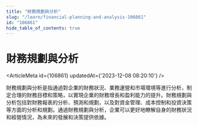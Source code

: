 ```yaml
---
title: "財務規劃與分析"
slug: "/learn/financial-planning-and-analysis-106861"
id: "106861"
hide_table_of_contents: true
---
```



# 財務規劃與分析

<ArticleMeta id={106861} updatedAt={'2023-12-08 08:20:10'} />
<div className='border-solid border-b border-t-0 my-4 border-[var(--ifm-color-gray-300)]' />

財務規劃與分析是指通過對企業的財務狀況、業務運營和市場環境等進行分析，制定合理的財務目標和策略，以實現企業的財務增長和盈利能力的提升。財務規劃與分析包括對財務報表的分析、預測和規劃，以及對資金管理、成本控制和投資決策等方面的分析和規劃。通過財務規劃與分析，企業可以更好地瞭解自身的財務狀況和經營情況，為未來的發展和決策提供依據。
